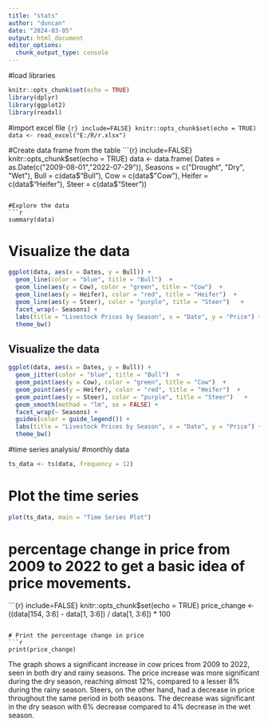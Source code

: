---
title: "stats"
author: "duncan"
date: "2024-03-05"
output: html_document
editor_options: 
  chunk_output_type: console
---
#load libraries
```{r setup, include=FALSE}
knitr::opts_chunk$set(echo = TRUE)
library(dplyr)
library(ggplot2)
library(readxl)
```

#import excel file
```{r} include=FALSE}
knitr::opts_chunk$set(echo = TRUE)
data <- read_excel("E:/R/r.xlsx")
```

#Create data frame from the table
```{r} include=FALSE}
knitr::opts_chunk$set(echo = TRUE)
data <- data.frame(
  Dates = as.Date(c("2009-08-01","2022-07-29")),
  Seasons = c("Drought", "Dry", "Wet"),
  Bull = c(data$"Bull"),
  Cow = c(data$"Cow"),
  Heifer = c(data$"Heifer"),
  Steer = c(data$"Steer"))

```

#Explore the data
```{r} 
summary(data)
```

# Visualize the data
```{r} 
ggplot(data, aes(x = Dates, y = Bull)) +
  geom_line(color = "blue", title = "Bull")  +
  geom_line(aes(y = Cow), color = "green", title = "Cow")  +
  geom_line(aes(y = Heifer), color = "red", title = "Heifer")  +
  geom_line(aes(y = Steer), color = "purple", title = "Steer")   +
  facet_wrap(~ Seasons) +
  labs(title = "Livestock Prices by Season", x = "Date", y = "Price") +
  theme_bw()
```

## Visualize the data
```{r} 
ggplot(data, aes(x = Dates, y = Bull)) +
  geom_jitter(color = "blue", title = "Bull")  +
  geom_point(aes(y = Cow), color = "green", title = "Cow")  +
  geom_point(aes(y = Heifer), color = "red", title = "Heifer")  +
  geom_point(aes(y = Steer), color = "purple", title = "Steer")   +
  geom_smooth(method = "lm", se = FALSE) +
  facet_wrap(~ Seasons) +
  guides(color = guide_legend()) +
  labs(title = "Livestock Prices by Season", x = "Date", y = "Price") +
  theme_bw()
```

#time series analysis/ #monthly data
```{r} 
ts_data <- ts(data, frequency = 12) 
```

# Plot the time series
```{r}

plot(ts_data, main = "Time Series Plot") 
```

# percentage change in price from 2009 to 2022 to get a basic idea of price movements.
```{r} include=FALSE}
knitr::opts_chunk$set(echo = TRUE)
price_change <- ((data[154, 3:6] - data[1, 3:6]) / data[1, 3:6]) * 100

```

# Print the percentage change in price
```{r} 
print(price_change)
```

The graph shows a significant increase in cow prices from 2009 to 2022,
seen in both dry and rainy seasons.
The price increase was more significant during the dry season,
reaching almost 12%, compared to a lesser 8% during the rainy season. 
Steers, on the other hand, had a decrease in price throughout the same period in both seasons.
The decrease was significant in the dry season with  6% decrease compared to  4% decrease in the wet season.

